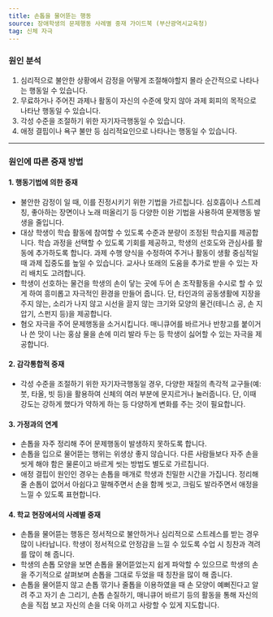 ```yaml
---
title: 손톱을 물어뜯는 행동
source: 장애학생의 문제행동 사례별 중재 가이드북 (부산광역시교육청)
tag: 신체 자극
---
```


### 원인 분석

1. 심리적으로 불안한 상황에서 감정을 어떻게 조절해야할지 몰라 순간적으로 나타나는 행동일 수 있습니다.
2. 무료하거나 주어진 과제나 활동이 자신의 수준에 맞지 않아 과제 회피의 목적으로 나타난 행동일 수 있습니다.
3. 각성 수준을 조절하기 위한 자기자극행동일 수 있습니다.
4. 애정 결핍이나 욕구 불만 등 심리적요인으로 나타나는 행동일 수 있습니다.

---

### 원인에 따른 중재 방법

#### 1. 행동기법에 의한 중재

- 불안한 감정이 일 때, 이를 진정시키기 위한 기법을 가르칩니다. 심호흡이나 스트레칭, 좋아하는 장면이나 노래 떠올리기 등 다양한 이완 기법을 사용하여 문제행동 발생을 줄입니다.
- 대상 학생이 학습 활동에 참여할 수 있도록 수준과 분량이 조정된 학습지를 제공합니다. 학습 과정을 선택할 수 있도록 기회를 제공하고, 학생의 선호도와 관심사를 활동에 추가하도록 합니다. 과제 수행 양식을 수정하여 주거나 활동이 생활 중심적일 때 과제 집중도를 높일 수 있습니다. 교사나 또래의 도움을 추가로 받을 수 있는 자리 배치도 고려합니다.
- 학생이 선호하는 물건을 학생의 손이 닿는 곳에 두어 손 조작활동을 수시로 할 수 있게 하여 흥미롭고 자극적인 환경을 만들어 줍니다. 단, 타인과의 공동생활에 지장을 주지 않는, 소리가 나지 않고 시선을 끌지 않는 크기와 모양의 물건(테니스 공, 손 지압기, 스펀지 등)을 제공합니다.
- 혐오 자극을 주어 문제행동을 소거시킵니다. 매니큐어를 바르거나 반창고를 붙이거나 쓴 맛이 나는 홍삼 물을 손에 미리 발라 두는 등 학생이 싫어할 수 있는 자극을 제공합니다.

#### 2. 감각통합적 중재

- 각성 수준을 조절하기 위한 자기자극행동일 경우, 다양한 재질의 촉각적 교구들(예: 붓, 타올, 빗 등)을 활용하여 신체의 여러 부분에 문지르거나 눌러줍니다. 단, 이때 강도는 강하게 했다가 약하게 하는 등 다양하게 변화를 주는 것이 필요합니다.

#### 3. 가정과의 연계

- 손톱을 자주 정리해 주어 문제행동이 발생하지 못하도록 합니다.
- 손톱을 입으로 물어뜯는 행위는 위생상 좋지 않습니다. 다른 사람들보다 자주 손을 씻게 해야 함은 물론이고 바르게 씻는 방법도 별도로 가르칩니다.
- 애정 결핍이 원인인 경우는 손톱을 매개로 학생과 친밀한 시간을 가집니다. 정리해줄 손톱이 없어서 아쉽다고 말해주면서 손을 함께 씻고, 크림도 발라주면서 애정을 느낄 수 있도록 표현합니다.

#### 4. 학교 현장에서의 사례별 중재

- 손톱을 물어뜯는 행동은 정서적으로 불안하거나 심리적으로 스트레스를 받는 경우 많이 나타납니다. 학생이 정서적으로 안정감을 느낄 수 있도록 수업 시 칭찬과 격려를 많이 해 줍니다.
- 학생의 손톱 모양을 보면 손톱을 물어뜯었는지 쉽게 파악할 수 있으므로 학생의 손을 주기적으로 살펴보며 손톱을 그대로 두었을 때 칭찬을 많이 해 줍니다.
- 손톱을 물어뜯지 않고 손톱 깎기나 줄톱을 이용하였을 때 손 모양이 예뻐진다고 알려 주고 자기 손 그리기, 손톱 손질하기, 매니큐어 바르기 등의 활동을 통해 자신의 손을 직접 보고 자신의 손을 더욱 아끼고 사랑할 수 있게 지도합니다.
